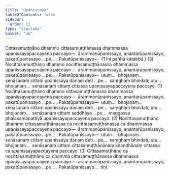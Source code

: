 ```yaml
---
title: "Upanissaya"
tableOfContents: false
sidebar:
  order: 12
type: "tipitaka"
basket: "ab"
---
```



<DynamicBreadcrumb />

<Division number="216">

<Paragraph number="2850">
Cittasamuṭṭhāno dhammo cittasamuṭṭhānassa dhammassa upanissayapaccayena paccayo—  ārammaṇūpanissayo, anantarūpanissayo, pakatūpanissayo …pe… . <Emphasis>Pakatūpanissayo</Emphasis>—  (Tīṇi pañhā kātabbā.) (3)
</Paragraph>

<Paragraph number="2851">
Nocittasamuṭṭhāno dhammo nocittasamuṭṭhānassa dhammassa upanissayapaccayena paccayo—  ārammaṇūpanissayo, anantarūpanissayo, pakatūpanissayo …pe… . <Emphasis>Pakatūpanissayo</Emphasis>—  utuṃ…  bhojanaṃ…  senāsanaṃ cittaṃ upanissāya dānaṃ deti …pe…  saṃghaṃ bhindati; utu…  bhojanaṃ…  senāsanaṃ cittaṃ cittassa upanissayapaccayena paccayo. (1)
</Paragraph>

<Paragraph number="2852">
Nocittasamuṭṭhāno dhammo cittasamuṭṭhānassa dhammassa upanissayapaccayena paccayo—  ārammaṇūpanissayo, anantarūpanissayo, pakatūpanissayo …pe… . <Emphasis>Pakatūpanissayo</Emphasis>—  utuṃ…  bhojanaṃ…  senāsanaṃ cittaṃ upanissāya dānaṃ deti …pe…  saṃghaṃ bhindati; utu…  bhojanaṃ…  senāsanaṃ cittaṃ saddhāya …pe…  maggassa phalasamāpattiyā upanissayapaccayena paccayo. (2)
</Paragraph>

<Paragraph number="2853">
Nocittasamuṭṭhāno dhammo cittasamuṭṭhānassa ca nocittasamuṭṭhānassa ca dhammassa upanissayapaccayena paccayo—  ārammaṇūpanissayo, anantarūpanissayo, pakatūpanissayo …pe… . <Emphasis>Pakatūpanissayo</Emphasis>—  utuṃ…  bhojanaṃ…  senāsanaṃ cittaṃ upanissāya dānaṃ deti …pe…  saṃghaṃ bhindati; utu…  bhojanaṃ…  senāsanaṃ cittaṃ cittasamuṭṭhānānaṃ khandhānaṃ cittassa ca upanissayapaccayena paccayo. (3)
</Paragraph>

<Paragraph number="2854">
Cittasamuṭṭhāno ca nocittasamuṭṭhāno ca dhammā cittasamuṭṭhānassa dhammassa upanissayapaccayena paccayo—  ārammaṇūpanissayo, anantarūpanissayo, pakatūpanissayo …pe… . <Emphasis>Pakatūpanissayo</Emphasis>…  tīṇi.
</Paragraph>
</Division>